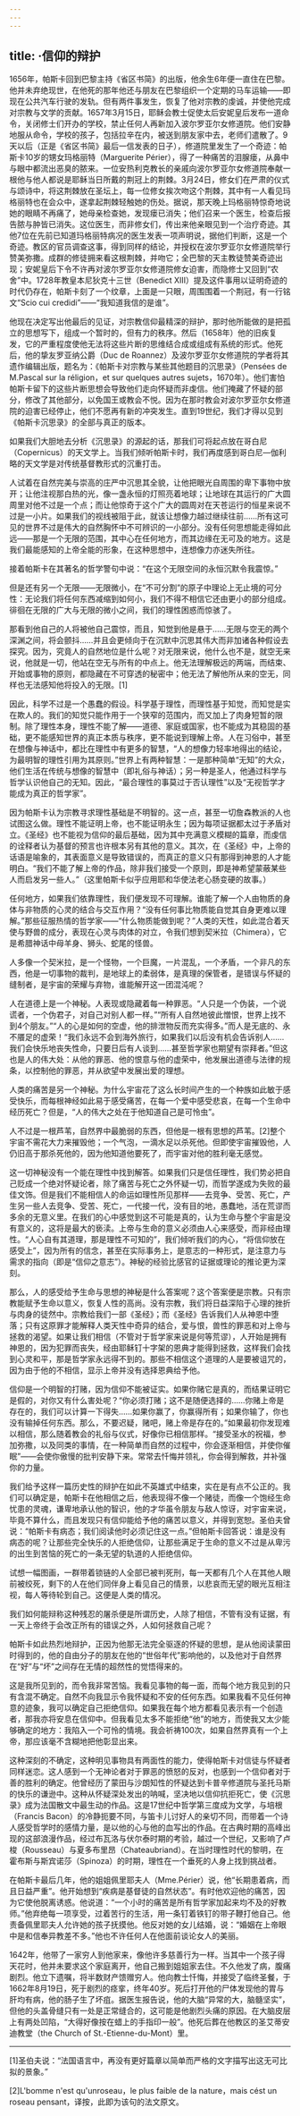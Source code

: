 ```yaml
---
---
---
```

title: ·信仰的辩护
---




1656年，帕斯卡回到巴黎主持《省区书简》的出版，他余生6年便一直住在巴黎。他并未弃绝现世，在他死的那年他还与朋友在巴黎组织一个定期的马车运输——即现在公共汽车行驶的发轨。但有两件事发生，恢复了他对宗教的虔诚，并使他完成对宗教与文学的贡献。1657年3月15日，耶稣会教士促使太后安妮皇后发布一道命令，关闭修士们开办的学校，禁止任何人再新加入波尔罗亚尔女修道院。他们安静地服从命令，学校的孩子，包括拉辛在内，被送到朋友家中去，老师们遣散了。9天以后（正是《省区书简》最后一信发表的日子），修道院里发生了一个奇迹：帕斯卡10岁的甥女玛格丽特（Marguerite Périer），得了一种痛苦的泪腺瘘，从鼻中与眼中都流出恶臭的脓来。一位安热利克教长的亲戚向波尔罗亚尔女修道院奉献一根他与他人都说是耶稣当日所戴的荆冠上的荆棘。3月24日，修女们在严肃的仪式与颂诗中，将这荆棘放在圣坛上，每一位修女挨次吻这个荆棘，其中有一人看见玛格丽特也在会众中，遂拿起荆棘轻触她的伤处。据说，那天晚上玛格丽特惊奇地说她的眼睛不再痛了，她母亲检查她，发现瘘已消失；他们召来一个医生，检查后报告脓与肿皆已消失。这位医生，而非修女们，传出来他亲眼见到一个治疗奇迹。其他7位在先前已知道玛格丽特病况的医生发表一项声明说，据他们判断，这是一个奇迹。教区的官员调查这事，得到同样的结论，并授权在波尔罗亚尔女修道院举行赞美弥撒。成群的修徒拥来看这根荆棘，并吻它；全巴黎的天主教徒赞美奇迹出现；安妮皇后下令不许再对波尔罗亚尔女修道院修女迫害，而隐修士又回到“农舍”中。1728年教皇本尼狄克十三世（Benedict ⅩIII）提及这件事用以证明奇迹的时代仍存在，帕斯卡刻了一个纹章，上面是一只眼，周围围着一个荆冠，有一行铭文“Scio cui credidi”——“我知道我信的是谁”。

他现在决定写出他最后的见证，对宗教信仰最精深的辩护，那时他所能做的是把孤立的思想写下，组成一个暂时的，但有力的秩序。然后（1658年）他的旧疾复发，它的严重程度使他无法将这些片断的思维结合成或组成有系统的形式。他死后，他的挚友罗亚纳公爵（Duc de Roannez）及波尔罗亚尔女修道院的学者将其遗作编辑出版，题名为：《帕斯卡对宗教与某些其他题目的沉思录》（Pensées de M.Pascal sur la réligion，et sur quelques autres sujets，1670年）。他们害怕帕斯卡留下的这些片断思想会导致他们走向怀疑而非虔信。他们掩藏了怀疑的部分，修改了其他部分，以免国王或教会不悦。因为在那时教会对波尔罗亚尔女修道院的迫害已经停止，他们不愿再有新的冲突发生。直到19世纪，我们才得以见到《帕斯卡沉思录》的全部与真正的版本。

如果我们大胆地去分析《沉思录》的源起的话，那我们可将起点放在哥白尼（Copernicus）的天文学上。当我们倾听帕斯卡时，我们再度感到哥白尼—伽利略的天文学是对传统基督教形式的沉重打击。

人试着在自然完美与崇高的庄严中沉思其全貌，让他把眼光自周围的卑下事物中放开；让他注视那白热的光，像一盏永恒的灯照亮着地球；让地球在其运行的广大圆周里对他不过是一个点；而让他惊奇于这个广大的圆周对在天苍运行的恒星来说不过是一小片。如果我们的视线被阻于此，就该让想像力越过继续往前……所有这可见的世界不过是伟大的自然胸怀中不可辨识的一小部分。没有任何思想能走得如此远——那是一个无限的范围，其中心在任何地方，而其边缘在无可及的地方。这是我们最能感知的上帝全能的形象，在这种思想中，连想像力亦迷失所往。



接着帕斯卡在其著名的哲学警句中说：“在这个无限空间的永恒沉默令我震惊。”

但是还有另一个无限——无限微小，在“不可分割”的原子中理论上无止境的可分性：无论我们将任何东西减缩到如何小，我们不得不相信它还由更小的部分组成。徘徊在无限的广大与无限的微小之间，我们的理性困惑而惊骇了。

那看到他自己的人将被他自己震惊，而且，知觉到他是悬于……无限与空无的两个深渊之间，将会颤抖……并且会更倾向于在沉默中沉思其伟大而非加诸各种假设去探究。因为，究竟人的自然地位是什么呢？对无限来说，他什么也不是，就空无来说，他就是一切，他站在空无与所有的中点上。他无法理解极远的两端，而结束、开始或事物的原则，都隐藏在不可穿透的秘密中；他无法了解他所从来的空无，同样也无法感知他将投入的无限。[1]



因此，科学不过是一个愚蠢的假设。科学基于理性，而理性基于知觉，而知觉是实在欺人的。我们的知觉只能作用于一个狭窄的范围内，而又加上了肉身短暂的限制。除了理性本身，理性不能了解——道德、家庭或国家，也不能成为其稳固的基础，更不能感知世界的真正本质与秩序，更不能说到理解上帝。人在习俗中，甚至在想像与神话中，都比在理性中有更多的智慧，“人的想像力轻率地得出的结论，为最明智的理性引用为其原则。”世界上有两种智慧：一是那种简单“无知”的大众，他们生活在传统与想像的智慧中（即礼俗与神话）；另一种是圣人，他通过科学与哲学认识他自己的无知。因此，“最合理性的事莫过于否认理性”以及“无视哲学才能成为真正的哲学家”。

因为帕斯卡认为宗教寻求理性基础是不明智的。这一点，甚至一切詹森教派的人也试图这么做。理性不能证明上帝，也不能证明永生；因为每项证据都太过于矛盾对立。《圣经》也不能视为信仰的最后基础，因为其中充满意义模糊的篇章，而虔信的诠释者认为基督的预言也许根本另有其他的意义。其次，在《圣经》中，上帝的话语是喻象的，其表面意义是导致错误的，而真正的意义只有那得到神恩的人才能明白。“我们不能了解上帝的作品，除非我们接受一个原则，即是神希望蒙蔽某些人而启发另一些人。”（这里帕斯卡似乎应用耶和华使法老心肠变硬的故事。）

任何地方，如果我们依靠理性，我们便发现不可理解。谁能了解一个人由物质的身体与非物质的心灵的结合与交互作用？“没有任何事比物质能自觉其自身更难以理解。”那些征服热情的哲学家——“什么物质能做到呢？”人类的天性，如此混合着天使与野兽的成分，表现在心灵与肉体的对立，令我们想到契米拉（Chimera），它是希腊神话中母羊身、狮头、蛇尾的怪兽。

人多像一个契米拉，是一个怪物，一个巨魔，一片混乱，一个矛盾，一个非凡的东西，他是一切事物的裁判，是地球上的柔弱体，是真理的保管者，是错误与怀疑的缝制者，是宇宙的荣耀与弃物，谁能解开这一团混沌呢？



人在道德上是一个神秘。人表现或隐藏着每一种罪恶。“人只是一个伪装，一个说谎者，一个伪君子，对自己对别人都一样。”“所有人自然地彼此憎恨，世界上找不到4个朋友。”“人的心是如何的空虚，他的排泄物反而充实得多。”而人是无底的、永不餍足的虚荣！“我们永远不会到海外旅行，如果我们以后没有机会告诉别人……我们会快乐地丧失性命，只要日后有人谈到……甚至哲学家也期望有崇拜者。”但这也是人的伟大处：从他的罪恶、他的恨意与他的虚荣中，他发展出道德与法律的规条，以控制他的罪恶，并从欲望中发展出爱的理想。

人类的痛苦是另一个神秘。为什么宇宙花了这么长时间产生的一个种族如此敏于感受快乐，而每根神经如此易于感受痛苦，在每一个爱中感受悲哀，在每一个生命中经历死亡？但是，“人的伟大之处在于他知道自己是可怜虫”。

人不过是一根芦苇，自然界中最脆弱的东西，但他是一根有思想的芦苇。[2]整个宇宙不需花大力来摧毁他；一个气泡，一滴水足以杀死他。但即使宇宙摧毁他，人仍旧高于那杀死他的，因为他知道他要死了，而宇宙对他的胜利毫无感觉。



这一切神秘没有一个能在理性中找到解答。如果我们只是信任理性，我们势必把自己贬成一个绝对怀疑论者，除了痛苦与死亡之外怀疑一切，而哲学遂成为失败的最佳文饰。但是我们不能相信人的命运如理性所见那样——去竞争、受苦、死亡，产生另一些人去竞争、受苦、死亡，一代接一代，没有目的地，愚蠢地，活在荒谬而多余的无意义里。在我们的心中感觉到这不可能是真的，认为生命与整个宇宙是没有意义的，这将是最大的亵渎。上帝与生命的意义必须由人心来感受，而非经由理性。“人心自有其道理，那是理性不可知的”，我们倾听我们的内心，“将信仰放在感受上”，因为所有的信念，甚至在实际事务上，是意志的一种形式，是注意力与需求的指向（即是“信仰之意志”）。神秘的经验比感官的证据或理论的推论更为深刻。

那么，人的感受给予生命与思想的神秘是什么答案呢？这个答案便是宗教。只有宗教能赋予生命以意义，恢复人性的高尚。没有宗教，我们将日益深陷于心理的挫折与肉身的徒然中。宗教给我们一部《圣经》；而《圣经》告诉我们人从神恩中堕落；只有这原罪才能解释人类天性中奇异的结合，爱与恨，兽性的罪恶和对上帝与拯救的渴望。如果让我们相信（不管对于哲学家来说是何等荒谬），人开始是拥有神恩的，因为犯罪而丧失，经由耶稣钉十字架的恩典才能得到拯救，这样我们会找到心灵和平，那是哲学家永远得不到的。那些不相信这个道理的人是要被诅咒的，因为由于他的不相信，显示上帝并没有选择恩典给予他。

信仰是一个明智的打赌，因为信仰不能被证实。如果你赌它是真的，而结果证明它是假的，对你又有什么害处呢？“你必须打赌；这不是随便选择的……你赌上帝是存在的，我们可以计算一下得失……如果你赢了，你赢得所有；如果你输了，你也没有输掉任何东西。那么，不要迟疑，赌吧，赌上帝是存在的。”如果最初你发现难以相信，那么随着教会的礼俗与仪式，好像你已相信那样。“接受圣水的祝福，参加弥撒，以及同类的事情，在一种简单而自然的过程中，你会逐渐相信，并使你催眠”——会使你傲慢的批判安静下来。常常去忏悔并领礼，你会得到解救，并补强你的力量。

我们给予这样一篇历史性的辩护在如此不英雄式中结束，实在是有点不公正的。我们可以确定是，帕斯卡在他相信之后，他表现得不像一个赌徒，而像一个饱经生命忧患的灵魂，谦卑地承认他的智识，他的才华虽令朋友与敌人惊讶，对宇宙来说，毕竟不算什么，而且发现只有信仰能给予他的痛苦以意义，并得到宽恕。圣伯夫曾说：“帕斯卡有病态；我们阅读他时必须记住这一点。”但帕斯卡回答说：谁是没有病态的呢？让那些完全快乐的人拒绝信仰，让那些满足于生命的意义不过是从卑污的出生到苦恼的死亡的一条无望的轨道的人拒绝信仰。

试想一幅图画，一群带着锁链的人全部已被判死刑，每一天都有几个人在其他人眼前被绞死，剩下的人在他们同伴身上看见自己的情景，以悲哀而无望的眼光互相注视，每人等待轮到自己。这便是人类的情况。



我们如何能辩称这种残忍的屠杀便是所谓历史，人除了相信，不管有没有证据，有一天上帝终于会改正所有的错误之外，人如何拯救自己呢？

帕斯卡如此热烈地辩护，正因为他那无法完全驱逐的怀疑的思想，是从他阅读蒙田时得到的，他的自由分子的朋友在他的“世俗年代”影响他的，以及他对于自然界在“好”与“坏”之间存在无情的超然性的觉悟得来的。

这是我所见到的，而令我非常苦恼。我看见事物的每一面，而每个地方我见到的只有含混不确定。自然不向我显示令我怀疑和不安的任何东西。如果我看不见任何神意的迹象，我可以确定自己拒绝信仰。如果我在每个地方都看见表示有一个创造者，那我亦将安息在信仰中。但我看见太多不能拒绝“他”的地方，而使我又太少能够确定的地方：我陷入一个可怜的情境。我会祈祷100次，如果自然界真有一个上帝，那应该毫不含糊地把他彰显出来。



这种深刻的不确定，这种明见事物具有两面性的能力，使得帕斯卡对信徒与怀疑者同样迷恋。这人感到一个无神论者对于罪恶的愤怒的反对，也感到一个信仰者对于善的胜利的确定。他曾经历了蒙田与沙朗知性的怀疑达到卡普辛修道院与圣托马斯的快乐的谦逊中。这种从怀疑深处发出的呐喊，坚决地以信仰抗拒死亡，使《沉思录》成为法国散文中最生动的作品。这是17世纪中哲学第三度成为文学，与培根（Francis Bacon）的冷静扼要不同，与笛卡儿讨好人的亲切不同，而带着一个诗人感受哲学时的感情力量，是以他的心与他的血写出的作品。在古典时期的高峰出现的这部浪漫作品，经过布瓦洛与伏尔泰时期的考验，越过一个世纪，又影响了卢梭（Rousseau）与夏多布里昂（Chateaubriand）。在当时理性时代的黎明，在霍布斯与斯宾诺莎（Spinoza）的时期，理性在一个垂死的人身上找到挑战者。

在帕斯卡最后几年，他的姐姐佩里耶夫人（Mme.Périer）说，他“长期患着病，而且日益严重”。他开始想到“疾病是基督徒的自然状态”。有时他欢迎他的痛苦，因为它使他脱离诱惑。他说道：“一个小时的痛苦是所有哲学家加起来均不及的好教师。”他弃绝每一项享受，过着苦行的生活，用一条钉着铁钉的带子鞭打他自己。他责备佩里耶夫人允许她的孩子抚摸他。他反对她的女儿结婚，说：“婚姻在上帝眼中是和信奉异教差不多。”他也不许任何人在他面前谈论女人的美丽。

1642年，他带了一家穷人到他家来，像他许多慈善行为一样。当其中一个孩子得天花时，他并未要求这个家庭离开，他自己搬到姐姐家去住。不久他发了病，腹痛剧烈。他立下遗嘱，将半数财产馈赠穷人。他向教士忏悔，并接受了临终圣餐，于1662年8月19日，死于剧烈的痉挛，终年40岁。死后打开他的尸体发现他的胃与肝均有病，他的肠子生了坏疽。据医生报告说，他的大脑“异常的大，脑髓坚实”，但他的头盖骨缝只有一处是正常缝合的，这可能是他剧烈头痛的原因。在大脑皮层上有两处凹陷，“大得好像按在蜡上的手指印一般”。他死后葬在他教区的圣艾蒂安迪教堂（the Church of St.-Etienne-du-Mont）里。



* * *



[1]圣伯夫说：“法国语言中，再没有更好篇章以简单而严格的文字描写出这无可比拟的景象。”

[2]L'bomme n'est qu'unroseau，le plus faible de la nature，mais cést un roseau pensant，译按，此即为该句的法文原文。